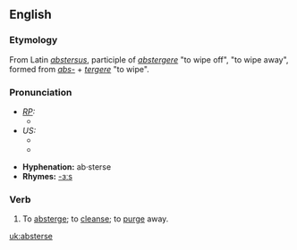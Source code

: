 ==English==
===Etymology===
From Latin ''[[abstersus]]'', participle of ''[[abstergere]]'' "to wipe off", "to wipe away", formed from ''[[abs-]]'' + ''[[tergere]]'' "to wipe".  

===Pronunciation===
* ''[[RP]]:''
** {{IPA|/əbˈstɜːrs/}}
* ''US:''
** {{IPA|/ˌæbˈstɝs/}}
** {{SAMPA|/%{b"st3`s/}}

*'''Hyphenation:''' ab·sterse
*'''Rhymes:''' [[Rhymes:English:-ɜːs|-ɜːs]]

===Verb===
{{en-infl-reg-other-e|absters|e|}}
# {{transitive}} To [[absterge]]; to [[cleanse]]; to [[purge]] away.

[[uk:absterse]]
